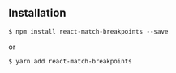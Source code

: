 
<Meta title="SSR" />

## Installation

```console
$ npm install react-match-breakpoints --save
```

or

```console
$ yarn add react-match-breakpoints
```
